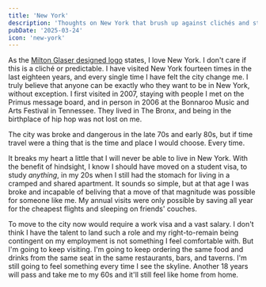 ```yaml
---
title: 'New York'
description: 'Thoughts on New York that brush up against clichés and stereotypes'
pubDate: '2025-03-24'
icon: 'new-york'
---
```


As the [Milton Glaser designed logo](https://www.miltonglaser.com/the-work/81/new-york-state-i-love-ny-campaign/) states, I love New York. I don't care if this is a cliché or predictable. I have visited New York fourteen times in the last eighteen years, and every single time I have felt the city change me. I truly believe that anyone can be exactly who they want to be in New York, without exception. I first visited in 2007, staying with people I met on the Primus message board, and in person in 2006 at the Bonnaroo Music and Arts Festival in Tennessee. They lived in The Bronx, and being in the birthplace of hip hop was not lost on me.

The city was broke and dangerous in the late 70s and early 80s, but if time travel were a thing that is the time and place I would choose. Every time.

It breaks my heart a little that I will never be able to live in New York. With the benefit of hindsight, I know I should have moved on a student visa, to study _anything_, in my 20s when I still had the stomach for living in a cramped and shared apartment. It sounds so simple, but at that age I was broke and incapable of beliving that a move of that magnitude was possible for someone like me. My annual visits were only possible by saving all year for the cheapest flights and sleeping on friends' couches.

To move to the city now would require a work visa and a vast salary. I don't think I have the talent to land such a role and my right-to-remain being contingent on my employment is not something I feel comfortable with. But I'm going to keep visiting. I'm going to keep ordering the same food and drinks from the same seat in the same restaurants, bars, and taverns. I'm still going to feel something every time I see the skyline. Another 18 years will pass and take me to my 60s and it'll still feel like home from home.
